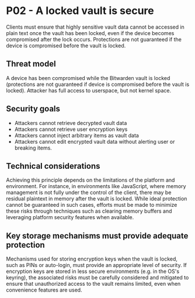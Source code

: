 # P02 - A locked vault is secure

Clients must ensure that highly sensitive vault data cannot be accessed in plain text once the vault
has been locked, even if the device becomes compromised after the lock occurs. Protections are not
guaranteed if the device is compromised before the vault is locked.

## Threat model

A device has been compromised while the Bitwarden vault is locked (protections are not guaranteed if
device is compromised before the vault is locked). Attacker has full access to userspace, but not
kernel space.

## Security goals

- Attackers cannot retrieve decrypted vault data
- Attackers cannot retrieve user encryption keys
- Attackers cannot inject arbitrary items as vault data
- Attackers cannot edit encrypted vault data without alerting user or breaking items.

## Technical considerations

Achieving this principle depends on the limitations of the platform and environment. For instance,
in environments like JavaScript, where memory management is not fully under the control of the
client, there may be residual plaintext in memory after the vault is locked. While ideal protection
cannot be guaranteed in such cases, efforts must be made to minimize these risks through techniques
such as clearing memory buffers and leveraging platform security features when available.

## Key storage mechanisms must provide adequate protection

Mechanisms used for storing encryption keys when the vault is locked, such as PINs or auto-login,
must provide an appropriate level of security. If encryption keys are stored in less secure
environments (e.g. in the OS's keyring), the associated risks must be carefully considered and
mitigated to ensure that unauthorized access to the vault remains limited, even when convenience
features are used.

